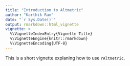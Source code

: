 ```yaml
---
title: "Introduction to Altmetric"
author: "Karthik Ram"
date: "`r Sys.Date()`"
output: rmarkdown::html_vignette
vignette: >
  %\VignetteIndexEntry{Vignette Title}
  %\VignetteEngine{knitr::rmarkdown}
  %\VignetteEncoding{UTF-8}
---
```


This is a short vignette explaning how to use `rAltmetric`.
